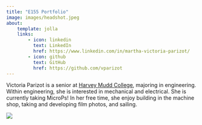 ```yaml
---
title: "E155 Portfolio"
image: images/headshot.jpeg
about:
    template: jolla
    links:
        - icon: linkedin
          text: LinkedIn
          href: https://www.linkedin.com/in/martha-victoria-parizot/
        - icon: github
          text: GitHub
          href: https://github.com/vparizot
---
```


Victoria Parizot is a senior at [Harvey Mudd College](https://hmc.edu), majoring in engineering. Within engineering, she is interested in mechanical and electrical. She is currently taking MicroPs! In her free time, she enjoy building in the machine shop, taking and developing film photos, and sailing. 

![](images/headshot.jpeg)




